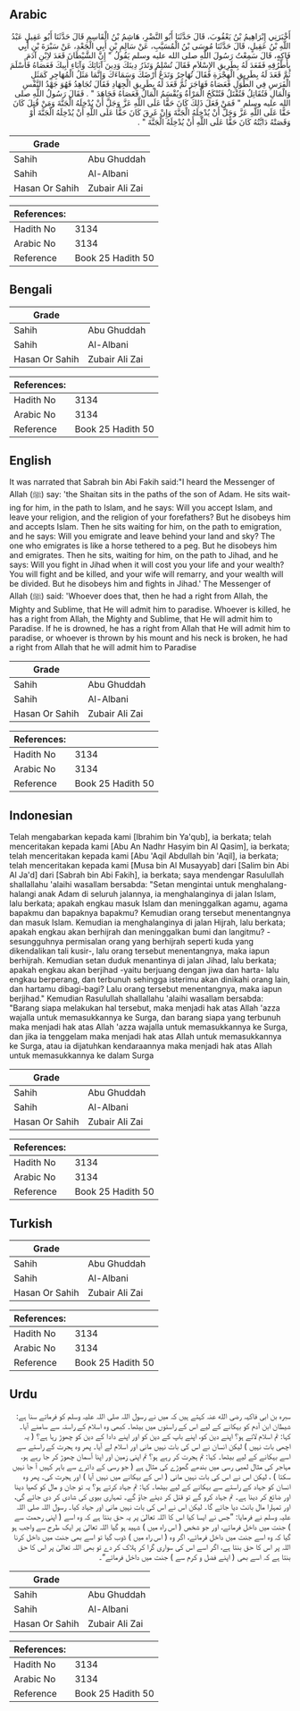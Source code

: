 ## Arabic


<div dir="rtl" lang="ar" style={{fontSize:'larger',backgroundColor:'#f8f9fa',padding:20}}>
أَخْبَرَنِي إِبْرَاهِيمُ بْنُ يَعْقُوبَ، قَالَ حَدَّثَنَا أَبُو النَّضْرِ، هَاشِمُ بْنُ الْقَاسِمِ قَالَ حَدَّثَنَا أَبُو عَقِيلٍ عَبْدُ اللَّهِ بْنُ عَقِيلٍ، قَالَ حَدَّثَنَا مُوسَى بْنُ الْمُسَيَّبِ، عَنْ سَالِمِ بْنِ أَبِي الْجَعْدِ، عَنْ سَبْرَةَ بْنِ أَبِي فَاكِهٍ، قَالَ سَمِعْتُ رَسُولَ اللَّهِ صلى الله عليه وسلم يَقُولُ ‏"‏ إِنَّ الشَّيْطَانَ قَعَدَ لاِبْنِ آدَمَ بِأَطْرُقِهِ فَقَعَدَ لَهُ بِطَرِيقِ الإِسْلاَمِ فَقَالَ تُسْلِمُ وَتَذَرُ دِينَكَ وَدِينَ آبَائِكَ وَآبَاءِ أَبِيكَ فَعَصَاهُ فَأَسْلَمَ ثُمَّ قَعَدَ لَهُ بِطَرِيقِ الْهِجْرَةِ فَقَالَ تُهَاجِرُ وَتَدَعُ أَرْضَكَ وَسَمَاءَكَ وَإِنَّمَا مَثَلُ الْمُهَاجِرِ كَمَثَلِ الْفَرَسِ فِي الطِّوَلِ فَعَصَاهُ فَهَاجَرَ ثُمَّ قَعَدَ لَهُ بِطَرِيقِ الْجِهَادِ فَقَالَ تُجَاهِدُ فَهُوَ جَهْدُ النَّفْسِ وَالْمَالِ فَتُقَاتِلُ فَتُقْتَلُ فَتُنْكَحُ الْمَرْأَةُ وَيُقْسَمُ الْمَالُ فَعَصَاهُ فَجَاهَدَ ‏"‏ ‏.‏ فَقَالَ رَسُولُ اللَّهِ صلى الله عليه وسلم ‏"‏ فَمَنْ فَعَلَ ذَلِكَ كَانَ حَقًّا عَلَى اللَّهِ عَزَّ وَجَلَّ أَنْ يُدْخِلَهُ الْجَنَّةَ وَمَنْ قُتِلَ كَانَ حَقًّا عَلَى اللَّهِ عَزَّ وَجَلَّ أَنْ يُدْخِلَهُ الْجَنَّةَ وَإِنْ غَرِقَ كَانَ حَقًّا عَلَى اللَّهِ أَنْ يُدْخِلَهُ الْجَنَّةَ أَوْ وَقَصَتْهُ دَابَّتُهُ كَانَ حَقًّا عَلَى اللَّهِ أَنْ يُدْخِلَهُ الْجَنَّةَ ‏"‏ ‏.‏
</div>
<div style={{backgroundColor:'#f8f9fa',padding:20, marginBottom: 10}}><table> <thead> <tr> <th>Grade</th> <th></th> </tr> </thead> <tbody> <tr><td>Sahih</td><td>Abu Ghuddah</td></tr><tr><td>Sahih</td><td>Al-Albani</td></tr><tr><td>Hasan Or Sahih</td><td>Zubair Ali Zai</td></tr></tbody></table><table> <thead> <tr> <th>References:</th> <th></th> </tr> </thead> <tbody><tr><td>Hadith No</td><td>3134</td></tr><tr><td>Arabic No</td><td>3134</td></tr><tr><td>Reference</td><td>Book 25 Hadith 50</td></tr></tbody></table></div>

## Bengali


<div dir="ltr" lang="bn" style={{fontSize:'larger',backgroundColor:'#f8f9fa',padding:20}}>

</div>
<div style={{backgroundColor:'#f8f9fa',padding:20, marginBottom: 10}}><table> <thead> <tr> <th>Grade</th> <th></th> </tr> </thead> <tbody> <tr><td>Sahih</td><td>Abu Ghuddah</td></tr><tr><td>Sahih</td><td>Al-Albani</td></tr><tr><td>Hasan Or Sahih</td><td>Zubair Ali Zai</td></tr></tbody></table><table> <thead> <tr> <th>References:</th> <th></th> </tr> </thead> <tbody><tr><td>Hadith No</td><td>3134</td></tr><tr><td>Arabic No</td><td>3134</td></tr><tr><td>Reference</td><td>Book 25 Hadith 50</td></tr></tbody></table></div>

## English


<div dir="ltr" lang="en" style={{fontSize:'larger',backgroundColor:'#f8f9fa',padding:20}}>
It was narrated that Sabrah bin Abi Fakih said:"I heard the Messenger of Allah (ﷺ) say: 'the Shaitan sits in the paths of the son of Adam. He sits waiting for him, in the path to Islam, and he says: Will you accept Islam, and leave your religion, and the religion of your forefathers? But he disobeys him and accepts Islam. Then he sits waiting for him, on the path to emigration, and he says: Will you emigrate and leave behind your land and sky? The one who emigrates is like a horse tethered to a peg. But he disobeys him and emigrates. Then he sits, waiting for him, on the path to Jihad, and he says: Will you fight in Jihad when it will cost you your life and your wealth? You will fight and be killed, and your wife will remarry, and your wealth will be divided. But he disobeys him and fights in Jihad.' The Messenger of Allah (ﷺ) said: 'Whoever does that, then he had a right from Allah, the Mighty and Sublime, that He will admit him to paradise. Whoever is killed, he has a right from Allah, the Mighty and Sublime, that He will admit him to Paradise. If he is drowned, he has a right from Allah that He will admit him to paradise, or whoever is thrown by his mount and his neck is broken, he had a right from Allah that he will admit him to Paradise
</div>
<div style={{backgroundColor:'#f8f9fa',padding:20, marginBottom: 10}}><table> <thead> <tr> <th>Grade</th> <th></th> </tr> </thead> <tbody> <tr><td>Sahih</td><td>Abu Ghuddah</td></tr><tr><td>Sahih</td><td>Al-Albani</td></tr><tr><td>Hasan Or Sahih</td><td>Zubair Ali Zai</td></tr></tbody></table><table> <thead> <tr> <th>References:</th> <th></th> </tr> </thead> <tbody><tr><td>Hadith No</td><td>3134</td></tr><tr><td>Arabic No</td><td>3134</td></tr><tr><td>Reference</td><td>Book 25 Hadith 50</td></tr></tbody></table></div>

## Indonesian


<div dir="ltr" lang="id" style={{fontSize:'larger',backgroundColor:'#f8f9fa',padding:20}}>
Telah mengabarkan kepada kami [Ibrahim bin Ya'qub], ia berkata; telah menceritakan kepada kami [Abu An Nadhr Hasyim bin Al Qasim], ia berkata; telah menceritakan kepada kami [Abu 'Aqil Abdullah bin 'Aqil], ia berkata; telah menceritakan kepada kami [Musa bin Al Musayyab] dari [Salim bin Abi Al Ja'd] dari [Sabrah bin Abi Fakih], ia berkata; saya mendengar Rasulullah shallallahu 'alaihi wasallam bersabda: "Setan mengintai untuk menghalang-halangi anak Adam di seluruh jalannya, ia menghalanginya di jalan Islam, lalu berkata; apakah engkau masuk Islam dan meninggalkan agamu, agama bapakmu dan bapaknya bapakmu? Kemudian orang tersebut menentangnya dan masuk Islam. Kemudian ia menghalanginya di jalan Hijrah, lalu berkata; apakah engkau akan berhijrah dan meninggalkan bumi dan langitmu? -sesungguhnya permisalan orang yang berhijrah seperti kuda yang dikendalikan tali kusir-, lalu orang tersebut menentangnya, maka iapun berhijrah. Kemudian setan duduk menantinya di jalan Jihad, lalu berkata; apakah engkau akan berjihad -yaitu berjuang dengan jiwa dan harta- lalu engkau berperang, dan terbunuh sehingga isterimu akan dinikahi orang lain, dan hartamu dibagi-bagi? Lalu orang tersebut menentangnya, maka iapun berjihad." Kemudian Rasulullah shallallahu 'alaihi wasallam bersabda: "Barang siapa melakukan hal tersebut, maka menjadi hak atas Allah 'azza wajalla untuk memasukkannya ke Surga, dan barang siapa yang terbunuh maka menjadi hak atas Allah 'azza wajalla untuk memasukkannya ke Surga, dan jika ia tenggelam maka menjadi hak atas Allah untuk memasukkannya ke Surga, atau ia dijatuhkan kendaraannya maka menjadi hak atas Allah untuk memasukkannya ke dalam Surga
</div>
<div style={{backgroundColor:'#f8f9fa',padding:20, marginBottom: 10}}><table> <thead> <tr> <th>Grade</th> <th></th> </tr> </thead> <tbody> <tr><td>Sahih</td><td>Abu Ghuddah</td></tr><tr><td>Sahih</td><td>Al-Albani</td></tr><tr><td>Hasan Or Sahih</td><td>Zubair Ali Zai</td></tr></tbody></table><table> <thead> <tr> <th>References:</th> <th></th> </tr> </thead> <tbody><tr><td>Hadith No</td><td>3134</td></tr><tr><td>Arabic No</td><td>3134</td></tr><tr><td>Reference</td><td>Book 25 Hadith 50</td></tr></tbody></table></div>

## Turkish


<div dir="ltr" lang="tr" style={{fontSize:'larger',backgroundColor:'#f8f9fa',padding:20}}>

</div>
<div style={{backgroundColor:'#f8f9fa',padding:20, marginBottom: 10}}><table> <thead> <tr> <th>Grade</th> <th></th> </tr> </thead> <tbody> <tr><td>Sahih</td><td>Abu Ghuddah</td></tr><tr><td>Sahih</td><td>Al-Albani</td></tr><tr><td>Hasan Or Sahih</td><td>Zubair Ali Zai</td></tr></tbody></table><table> <thead> <tr> <th>References:</th> <th></th> </tr> </thead> <tbody><tr><td>Hadith No</td><td>3134</td></tr><tr><td>Arabic No</td><td>3134</td></tr><tr><td>Reference</td><td>Book 25 Hadith 50</td></tr></tbody></table></div>

## Urdu


<div dir="rtl" lang="ur" style={{fontSize:'larger',backgroundColor:'#f8f9fa',padding:20}}>
سبرہ بن ابی فاکہہ رضی الله عنہ کہتے ہیں کہ میں نے رسول اللہ صلی اللہ علیہ وسلم کو فرماتے سنا ہے: شیطان ابن آدم کو بہکانے کے لیے اس کے راستوں میں بیٹھا۔ کبھی وہ اسلام کے راستہ سے سامنے آیا۔ کہا: تم اسلام لاتے ہو؟ اپنے دین کو، اپنے باپ کے دین کو اور اپنے دادا کے دین کو چھوڑ رہا ہے؟ ( یہ اچھی بات نہیں ) لیکن انسان نے اس کی بات نہیں مانی اور اسلام لے آیا۔ پھر وہ ہجرت کے راستے سے اسے بہکانے کے لیے بیٹھا۔ کہا: تم ہجرت کر رہے ہو؟ تم اپنی زمین اور اپنا آسمان چھوڑ کر جا رہے ہو، مہاجر کی مثال لمبی رسی میں بندھے گھوڑے کی مثال ہے ( جو رسی کے دائرے سے باہر کہیں آ جا نہیں سکتا ) ، لیکن اس نے اس کی بات نہیں مانی ( اس کے بہکانے میں نہیں آیا ) اور ہجرت کی۔ پھر وہ انسان کو جہاد کے راستے سے بہکانے کے لیے بیٹھا۔ کہا: تم جہاد کرتے ہو؟ یہ تو جان و مال کو کھپا دینا اور ضائع کر دینا ہے۔ تم جہاد کرو گے تو قتل کر دیئے جاؤ گے۔ تمہاری بیوی کی شادی کر دی جائے گی، اور تمہارا مال بانٹ دیا جائے گا۔ لیکن اس نے اس کی بات نہیں مانی اور جہاد کیا۔ رسول اللہ صلی اللہ علیہ وسلم نے فرمایا: ”جس نے ایسا کیا اس کا اللہ تعالیٰ پر یہ حق بنتا ہے کہ وہ اسے ( اپنی رحمت سے ) جنت میں داخل فرمائے، اور جو شخص ( اس راہ میں ) شہید ہو گیا اللہ تعالیٰ پر ایک طرح سے واجب ہو گیا کہ وہ اسے جنت میں داخل فرمائے، اگر وہ ( اس راہ میں ) ڈوب گیا تو اسے بھی جنت میں داخل کرنا اللہ پر اس کا حق بنتا ہے، اگر اسے اس کی سواری گرا کر ہلاک کر دے تو بھی اللہ تعالیٰ پر اس کا حق بنتا ہے کہ اسے بھی ( اپنے فضل و کرم سے ) جنت میں داخل فرمائے“۔
</div>
<div style={{backgroundColor:'#f8f9fa',padding:20, marginBottom: 10}}><table> <thead> <tr> <th>Grade</th> <th></th> </tr> </thead> <tbody> <tr><td>Sahih</td><td>Abu Ghuddah</td></tr><tr><td>Sahih</td><td>Al-Albani</td></tr><tr><td>Hasan Or Sahih</td><td>Zubair Ali Zai</td></tr></tbody></table><table> <thead> <tr> <th>References:</th> <th></th> </tr> </thead> <tbody><tr><td>Hadith No</td><td>3134</td></tr><tr><td>Arabic No</td><td>3134</td></tr><tr><td>Reference</td><td>Book 25 Hadith 50</td></tr></tbody></table></div>